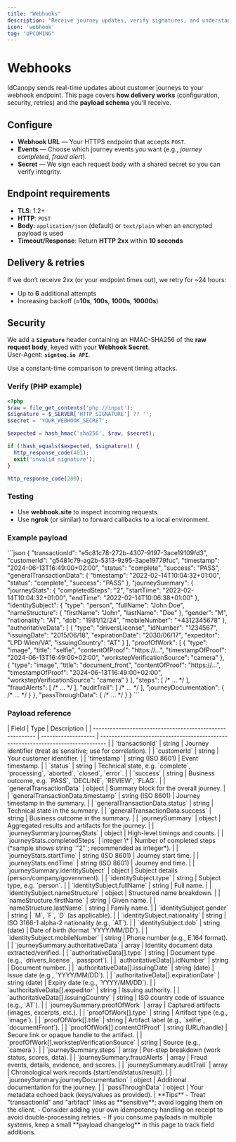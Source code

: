 ```yaml
---
title: "Webhooks"
description: "Receive journey updates, verify signatures, and understand the payload"
icon: 'webhook'
tag: "UPCOMING"
---
```


# Webhooks
IdCanopy sends real-time updates about customer journeys to your webhook endpoint. This page covers **how delivery works** (configuration, security, retries) and the **payload schema** you’ll receive.

## Configure
- **Webhook URL** — Your HTTPS endpoint that accepts `POST`.
- **Events** — Choose which journey events you want (e.g., _journey completed_, _fraud alert_).
- **Secret** — We sign each request body with a shared secret so you can verify integrity.

## Endpoint requirements
- **TLS**: 1.2+
- **HTTP**: `POST`
- **Body**: `application/json` (default) or `text/plain` when an encrypted payload is used
- **Timeout/Response**: Return **HTTP 2xx** within **10 seconds**

## Delivery & retries

If we don’t receive 2xx (or your endpoint times out), we retry for ~24 hours:
- Up to **6** additional attempts
- Increasing backoff (≈**10s**, **100s**, **1000s**, **10000s**)

## Security

We add a **`Signature`** header containing an HMAC-SHA256 of the **raw request body**, keyed with your **Webhook Secret**.  
User-Agent: **`signteq.io API`**.

<Note>
Use a constant-time comparison to prevent timing attacks.
</Note>

### Verify (PHP example)

```php
<?php
$raw = file_get_contents('php://input');
$signature = $_SERVER['HTTP_SIGNATURE'] ?? '';
$secret = 'YOUR_WEBHOOK_SECRET';

$expected = hash_hmac('sha256', $raw, $secret);

if (!hash_equals($expected, $signature)) {
  http_response_code(401);
  exit('invalid signature');
}

http_response_code(200);
```

### Testing
- Use **webhook.site** to inspect incoming requests.
- Use **ngrok** (or similar) to forward callbacks to a local environment.

### Example payload
<Accordion title="Example payload">  
```json
{
  "transactionId": "e5c81c78-272b-4307-9197-3ace19109fd3",
  "customerId": "g5481c79-ag2b-5313-9z95-3ape19779fuc",
  "timestamp": "2024-06-13T16:49:00+02:00",
  "status": "complete",
  "success": "PASS",
  "generalTransactionData": {
    "timestamp": "2022-02-14T10:04:32+01:00",
    "status": "complete",
    "success": "PASS"
  },
  "journeySummary": {
    "journeyStats": {
      "completedSteps": "2",
      "startTime": "2022-02-14T10:04:32+01:00",
      "endTime": "2022-02-14T10:06:38+01:00"
    },
    "identitySubject": {
      "type": "person",
      "fullName": "John Doe",
      "nameStructure": { "firstName": "John", "lastName": "Doe" },
      "gender": "M",
      "nationality": "AT",
      "dob": "1981/12/24",
      "mobileNumber": "+4312345678"
    },
    "authoritativeData": [
      {
        "type": "driversLicense",
        "idNumber": "1234567",
        "issuingDate": "2015/06/18",
        "expirationDate": "2030/06/17",
        "expeditor": "LPD Wien/VA",
        "issuingCountry": "AT"
      }
    ],
    "proofOfWork": [
      { "type": "image", "title": "selfie", "contentOfProof": "https://...", "timestampOfProof": "2024-06-13T16:49:00+02:00", "workstepVerificationSource": "camera" },
      { "type": "image", "title": "document_front", "contentOfProof": "https://...", "timestampOfProof": "2024-06-13T16:49:00+02:00", "workstepVerificationSource": "camera" }
    ],
    "steps": [ /* ... */ ],
    "fraudAlerts": [ /* ... */ ],
    "auditTrail": [ /* ... */ ],
    "journeyDocumentation": { /* ... */ }
  },
  "passThroughData": { /* ... */ }
}
```
</Accordion>  

### Payload reference
<Accordion title="Payload reference">  
| Field                                                     | Type                | Description                                                                      |
| --------------------------------------------------------- | ------------------- | -------------------------------------------------------------------------------- |
| `transactionId`                                           | string              | Journey identifier (treat as sensitive; use for correlation).                    |
| `customerId`                                              | string              | Your customer identifier.                                                        |
| `timestamp`                                               | string (ISO 8601)   | Event timestamp.                                                                 |
| `status`                                                  | string              | Technical state, e.g. `complete`, `processing`, `aborted`, `closed`, `error`.    |
| `success`                                                 | string              | Business outcome, e.g. `PASS`, `DECLINE`, `REVIEW`, `FLAG`.                      |
| `generalTransactionData`                                  | object              | Summary block for the overall journey.                                           |
| `generalTransactionData.timestamp`                        | string (ISO 8601)   | Journey timestamp in the summary.                                                |
| `generalTransactionData.status`                           | string              | Technical state in the summary.                                                  |
| `generalTransactionData.success`                          | string              | Business outcome in the summary.                                                 |
| `journeySummary`                                          | object              | Aggregated results and artifacts for the journey.                                |
| `journeySummary.journeyStats`                             | object              | High-level timings and counts.                                                   |
| `journeyStats.completedSteps`                             | integer \*          | Number of completed steps (*sample shows string `"2"`; recommended as integer*). |
| `journeyStats.startTime`                                  | string (ISO 8601)   | Journey start time.                                                              |
| `journeyStats.endTime`                                    | string (ISO 8601)   | Journey end time.                                                                |
| `journeySummary.identitySubject`                          | object              | Subject details (person/company/government).                                     |
| `identitySubject.type`                                    | string              | Subject type, e.g. `person`.                                                     |
| `identitySubject.fullName`                                | string              | Full name.                                                                       |
| `identitySubject.nameStructure`                           | object              | Structured name breakdown.                                                       |
| `nameStructure.firstName`                                 | string              | Given name.                                                                      |
| `nameStructure.lastName`                                  | string              | Family name.                                                                     |
| `identitySubject.gender`                                  | string              | `M`, `F`, `D` (as applicable).                                                   |
| `identitySubject.nationality`                             | string              | ISO 3166-1 alpha-2 nationality (e.g., `AT`).                                     |
| `identitySubject.dob`                                     | string (date)       | Date of birth (format `YYYY/MM/DD`).                      |
| `identitySubject.mobileNumber`                            | string              | Phone number (e.g., E.164 format).                                               |
| `journeySummary.authoritativeData`                        | array       | Identity document data extracted/verified.                                       |
| `authoritativeData[].type`                                | string              | Document type (e.g., `drivers_license`, `passport`).                             |
| `authoritativeData[].idNumber`                            | string              | Document number.                                                                 |
| `authoritativeData[].issuingDate`                         | string (date)       | Issue date (e.g., `YYYY/MM/DD`).                                                 |
| `authoritativeData[].expirationDate`                      | string (date)       | Expiry date (e.g., `YYYY/MM/DD`).                                                |
| `authoritativeData[].expeditor`                           | string              | Issuing authority.                                                               |
| `authoritativeData[].issuingCountry`                      | string              | ISO country code of issuance (e.g., `AT`).                                       |
| `journeySummary.proofOfWork`                              | array               | Captured artifacts (images, excerpts, etc.).                                     |
| `proofOfWork[].type`                                      | string              | Artifact type (e.g., `image`).                                                   |
| `proofOfWork[].title`                                     | string              | Artifact label (e.g., `selfie`, `documentFront`).                               |
| `proofOfWork[].contentOfProof`                            | string (URL/handle) | Secure link or opaque handle to the artifact.                                    |
| `proofOfWork[].workstepVerificationSource`                | string              | Source (e.g., `camera`).                                                         |
| `journeySummary.steps`                                    | array               | Per-step breakdown (work status, scores, data).                                  |
| `journeySummary.fraudAlerts`                              | array               | Fraud events, details, evidence, and scores.                                     |
| `journeySummary.auditTrail`                               | array               | Chronological work records (start/end/status/result).                            |
| `journeySummary.journeyDocumentation`                     | object              | Additional documentation for the journey.                                        |
| `passThroughData`                                         | object              | Your metadata echoed back (keys/values as provided).                             |
</Accordion>

<Note>
**Tips**
- Treat "transactionId" and "artifact" links as **sensitive**; avoid logging them on the client.
- Consider adding your own idempotency handling on receipt to avoid double-processing retries.
- If you consume payloads in multiple systems, keep a small **payload changelog** in this page to track field additions.
</Note>